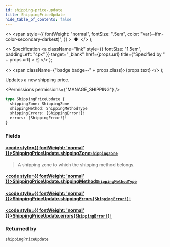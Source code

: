 ```yaml
---
id: shipping-price-update
title: ShippingPriceUpdate
hide_table_of_contents: false
---
```


  <>
    <span
      style={{
        fontWeight: "normal",
        fontSize: ".5em",
        color: "var(--ifm-color-secondary-darkest)",
      }}
    >
      &nbsp;●&nbsp;
    </span>
  </>
);

  <>
    Specification
    <a
      className="link"
      style={{ fontSize: "1.5em", paddingLeft: "4px" }}
      target="\_blank"
      href={props.url}
      title={"Specified by " + props.url}
    >
      ⎘
    </a>
  </>
);

  <>
    <span className={"badge badge--" + props.class}>{props.text}</span>
  </>
);

Updates a new shipping price.

<Permissions permissions={"MANAGE_SHIPPING"} />

```graphql
type ShippingPriceUpdate {
  shippingZone: ShippingZone
  shippingMethod: ShippingMethodType
  shippingErrors: [ShippingError!]!
  errors: [ShippingError!]!
}
```

### Fields

#### [<code style={{ fontWeight: 'normal' }}>ShippingPriceUpdate.<b>shippingZone</b></code>](#)<Bullet />[`ShippingZone`](../../../api-reference/shipping/objects/shipping-zone) <Badge class="secondary" text="object"/> <Badge class="secondary" text="shipping"/>

> A shipping zone to which the shipping method belongs.

#### [<code style={{ fontWeight: 'normal' }}>ShippingPriceUpdate.<b>shippingMethod</b></code>](#)<Bullet />[`ShippingMethodType`](../../../api-reference/shipping/objects/shipping-method-type) <Badge class="secondary" text="object"/> <Badge class="secondary" text="shipping"/>

>

#### [<code style={{ fontWeight: 'normal' }}>ShippingPriceUpdate.<b>shippingErrors</b></code>](#)<Bullet />[`[ShippingError!]!`](../../../api-reference/shipping/objects/shipping-error) <Badge class="secondary" text="non-null"/> <Badge class="secondary" text="object"/> <Badge class="secondary" text="shipping"/>

>

#### [<code style={{ fontWeight: 'normal' }}>ShippingPriceUpdate.<b>errors</b></code>](#)<Bullet />[`[ShippingError!]!`](../../../api-reference/shipping/objects/shipping-error) <Badge class="secondary" text="non-null"/> <Badge class="secondary" text="object"/> <Badge class="secondary" text="shipping"/>

>

### Returned by

[`shippingPriceUpdate`](../../../api-reference/shipping/mutations/shipping-price-update) <Badge class="secondary" text="mutation"/>

